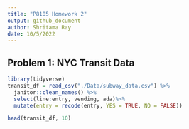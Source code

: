 ```yaml
---
title: "P8105 Homework 2"
output: github_document
author: Shritama Ray
date: 10/5/2022
---
```


## Problem 1: NYC Transit Data

```r
library(tidyverse)
transit_df = read_csv("./Data/subway_data.csv") %>%
  janitor::clean_names() %>%
  select(line:entry, vending, ada)%>%
  mutate(entry = recode(entry, YES = TRUE, NO = FALSE)) 

head(transit_df, 10)
```

